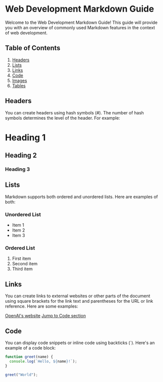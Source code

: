 # Web Development Markdown Guide

Welcome to the Web Development Markdown Guide! This guide will provide you with an overview of commonly used Markdown features in the context of web development.

## Table of Contents

1. [Headers](#headers)
2. [Lists](#lists)
3. [Links](#links)
4. [Code](#code)
5. [Images](#images)
6. [Tables](#tables)

## Headers

You can create headers using hash symbols (#). The number of hash symbols determines the level of the header. For example:

# Heading 1

## Heading 2

### Heading 3

## Lists

Markdown supports both ordered and unordered lists. Here are examples of both:

### Unordered List

- Item 1
- Item 2
- Item 3

### Ordered List

1. First item
2. Second item
3. Third item

## Links

You can create links to external websites or other parts of the document using square brackets for the link text and parentheses for the URL or link reference. Here are some examples:

[OpenAI's website](https://openai.com)
[Jump to Code section](#code)

## Code

You can display code snippets or inline code using backticks (\`). Here's an example of a code block:

```javascript
function greet(name) {
  console.log(`Hello, ${name}!`);
}

greet("World");
```
